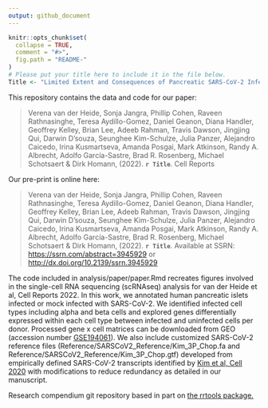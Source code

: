```yaml
---
output: github_document
---
```


<!-- README.md is generated from README.Rmd. Please edit that file -->

```r
knitr::opts_chunk$set(
  collapse = TRUE,
  comment = "#>",
  fig.path = "README-"
)
# Please put your title here to include it in the file below.
Title <- "Limited Extent and Consequences of Pancreatic SARS-CoV-2 Infection"
```

This repository contains the data and code for our paper:

> Verena van der Heide, Sonja Jangra, Phillip Cohen, Raveen Rathnasinghe, Teresa Aydillo-Gomez, Daniel Geanon, Diana Handler, Geoffrey Kelley, Brian Lee, Adeeb Rahman, Travis Dawson, Jingjing Qui, Darwin D’souza, Seunghee Kim-Schulze, Julia Panzer, Alejandro Caicedo, Irina Kusmartseva, Amanda Posgai, Mark Atkinson, Randy A. Albrecht, Adolfo García-Sastre, Brad R. Rosenberg, Michael Schotsaert & Dirk Homann, (2022). **`r Title`**. Cell Reports

Our pre-print is online here:

> Verena van der Heide, Sonja Jangra, Phillip Cohen, Raveen Rathnasinghe, Teresa Aydillo-Gomez, Daniel Geanon, Diana Handler, Geoffrey Kelley, Brian Lee, Adeeb Rahman, Travis Dawson, Jingjing Qui, Darwin D’souza, Seunghee Kim-Schulze, Julia Panzer, Alejandro Caicedo, Irina Kusmartseva, Amanda Posgai, Mark Atkinson, Randy A. Albrecht, Adolfo García-Sastre, Brad R. Rosenberg, Michael Schotsaert & Dirk Homann, (2022). **`r Title`**. Available at SSRN: <https://ssrn.com/abstract=3945929> or <http://dx.doi.org/10.2139/ssrn.3945929>

The code included in analysis/paper/paper.Rmd recreates figures involved in the single-cell RNA sequencing (scRNAseq) analysis for van der Heide et al, Cell Reports 2022. In this work, we annotated human pancreatic islets infected or mock infected with SARS-CoV-2. We identified infected cell types including alpha and beta cells and explored genes differentially expressed within each cell type between infected and uninfected cells per donor. Processed gene x cell matrices can be downloaded from GEO (accession number [GSE194061](https://www.ncbi.nlm.nih.gov/geo/query/acc.cgi?acc=GSE194061)). We also include customized SARS-CoV-2 reference files (Reference/SARSCoV2_Reference/Kim_3P_Chop.fa and Reference/SARSCoV2_Reference/Kim_3P_Chop.gtf) developed from empirically defined SARS-CoV-2 transcripts identified by [Kim et al, Cell 2020](https://www.cell.com/cell/fulltext/S0092-8674(20)30406-2?_returnURL=https%3A%2F%2Flinkinghub.elsevier.com%2Fretrieve%2Fpii%2FS0092867420304062%3Fshowall%3Dtrue#secsectitle0035) with modifications to reduce redundancy as detailed in our manuscript.

Research compendium git repository based in part on [the rrtools package.](https://github.com/benmarwick/rrtools)
